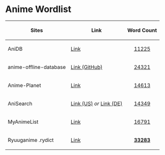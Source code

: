 = Anime Wordlist =

{|
! Sites
! Link
! Word Count
|-
|AniDB
|[https://anidb.net Link]
| style="text-align:center;" | [[aniDb-062020.txt|11225]]
|-
|anime-offline-database
|[https://github.com/manami-project/anime-offline-database Link (GitHub)]
| style="text-align:center;" | [[aod-062020.txt|24321]]
|-
|Anime-Planet
|[https://anime-planet.com Link]
| style="text-align:center;" | [[animePlanet-062020.txt|14613]]
|-
|AniSearch
|[https://anisearch.com Link (US)] ''or'' [https://anisearch.de Link (DE)]
| style="text-align:center;" | [[aniSearch-062020.txt|14349]]
|-
|MyAnimeList
|[https://myanimelist.net Link]
| style="text-align:center;" | [[myAnimeList-062020.txt|16791]]
|-
|Ryuuganime .rydict
|[https://ryuuganime.my.id Link]
| style="text-align:center;" | [[anime-062020.rydict|'''33283''']]
|}